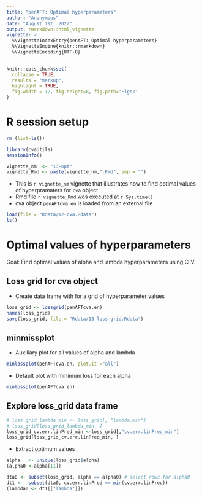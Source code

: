 ```yaml
---
title: "penAFT: Optimal hyperparameters"
author: "Anonymous"
date: "August 1st, 2022"
output: rmarkdown::html_vignette
vignette: >
  %\VignetteIndexEntry{penAFT: Optimal hyperparameters}
  %\VignetteEngine{knitr::rmarkdown}
  %\VignetteEncoding{UTF-8}
---
```


```r
knitr::opts_chunk$set(
  collapse = TRUE,
  results = "markup",
  highlight = TRUE,
  fig.width = 12, fig.height=8, fig.path='Figs/'
)
```

# R session setup

```r
rm (list=ls())
```

```r
library(cvaUtils)
sessionInfo()
```

```r
vignette_nm  <- "13-opt"
vignette_Rmd <- paste(vignette_nm,".Rmd", sep = "")
```

* This is `r vignette_nm` vignette that illustrates how to find optimal values of hyperpramaters for `cva` object
* Rmd file  `r vignette_Rmd` was executed at `r Sys.time()`
* cva object `penAFTcva.en` is loaded from an external file

```r
load(file = "Rdata/12-cva.Rdata")
ls()
```

# Optimal values of hyperparameters

Goal: Find optimal values of alpha and lambda hyperparameters using C-V.

## Loss grid for cva object

* Create data frame with for a grid of hyperparameter values  

```r
loss_grid <- lossgrid(penAFTcva.en)
names(loss_grid)
save(loss_grid, file = "Rdata/13-loss-grid.Rdata")
```

## minmissplot

* Auxiliary plot for all values of alpha and lambda

```r
minlossplot(penAFTcva.en, plot.it ="all")
```

* Default plot with minimum loss for each alpha

```r
minlossplot(penAFTcva.en)
```

## Explore loss_grid data frame

```r
# loss_grid_lambda_min <- loss_grid[, "lambda.min"] 
# loss_grid[loss_grid_lambda_min, ]
loss_grid_cv.err.linPred_min <-loss_grid[,"cv.err.linPred_min"]
loss_grid[loss_grid_cv.err.linPred_min, ]
```

* Extract optimum values

```r
alpha   <- unique(loss_grid$alpha)
(alpha0 <-alpha[11])

dta0 <- subset(loss_grid, alpha == alpha0) # select rows for alpha0
dt1 <-  subset(dta0, cv.err.linPred == min(cv.err.linPred))
(lambda0 <- dt1[["lambda"]])

```

